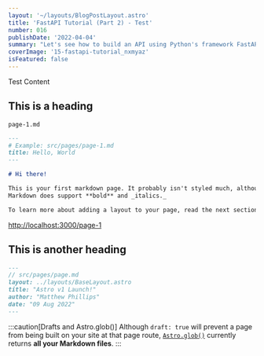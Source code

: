 ```yaml
---
layout: '~/layouts/BlogPostLayout.astro'
title: 'FastAPI Tutorial (Part 2) - Test'
number: 016
publishDate: '2022-04-04'
summary: "Let's see how to build an API using Python's framework FastAPI. This is part 2 of a series of posts where we build an API for a fictional book store. The project includes all the main topics required to build an API like: endpoints, authentication/authorization, databases, ORM's and mucho more. In this part of the series, we focus on creating differents endpoints to create, read, update and delete (CRUD) books from our API."
coverImage: '15-fastapi-tutorial_nxmyaz'
isFeatured: false
---
```


Test Content

## This is a heading

`page-1.md`

```markdown:another-title.md
---
# Example: src/pages/page-1.md
title: Hello, World
---

# Hi there!

This is your first markdown page. It probably isn't styled much, although
Markdown does support **bold** and _italics._

To learn more about adding a layout to your page, read the next section on **Markdown Layouts.**
```

[http://localhost:3000/page-1](http://localhost:3000/page-1)

## This is another heading

```markdown:title.md
---
// src/pages/page.md
layout: ../layouts/BaseLayout.astro
title: "Astro v1 Launch!"
author: "Matthew Phillips"
date: "09 Aug 2022"
---
```

:::caution[Drafts and Astro.glob()]
Although `draft: true` will prevent a page from being built on your site at that page route, [`Astro.glob()`](/en/reference/api-reference/#astroglob) currently returns **all your Markdown files**.
:::
